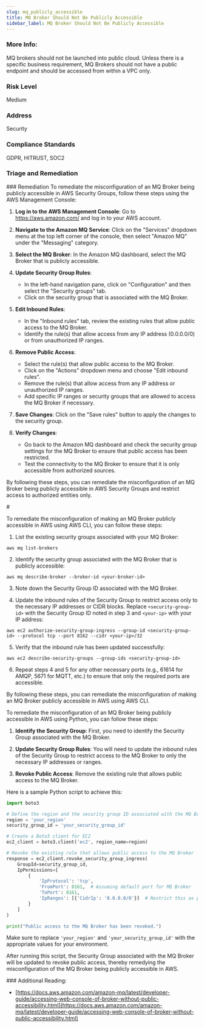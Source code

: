 ```yaml
---
slug: mq_publicly_accessible
title: MQ Broker Should Not Be Publicly Accessible
sidebar_label: MQ Broker Should Not Be Publicly Accessible
---
```


### More Info:

MQ brokers should not be launched into public cloud. Unless there is a specific business requirement, MQ Brokers should not have a public endpoint and should be accessed from within a VPC only.

### Risk Level

Medium

### Address

Security

### Compliance Standards

GDPR, HITRUST, SOC2


### Triage and Remediation
<Tabs>
<Tab title='Remediation'>
### Remediation

<AccordionGroup>
<Accordion title='Using Console' defaultOpen='true'>
To remediate the misconfiguration of an MQ Broker being publicly accessible in AWS Security Groups, follow these steps using the AWS Management Console:

1. **Log in to the AWS Management Console**: Go to https://aws.amazon.com/ and log in to your AWS account.

2. **Navigate to the Amazon MQ Service**: Click on the "Services" dropdown menu at the top left corner of the console, then select "Amazon MQ" under the "Messaging" category.

3. **Select the MQ Broker**: In the Amazon MQ dashboard, select the MQ Broker that is publicly accessible.

4. **Update Security Group Rules**:
   - In the left-hand navigation pane, click on "Configuration" and then select the "Security groups" tab.
   - Click on the security group that is associated with the MQ Broker.

5. **Edit Inbound Rules**:
   - In the "Inbound rules" tab, review the existing rules that allow public access to the MQ Broker.
   - Identify the rule(s) that allow access from any IP address (0.0.0.0/0) or from unauthorized IP ranges.

6. **Remove Public Access**:
   - Select the rule(s) that allow public access to the MQ Broker.
   - Click on the "Actions" dropdown menu and choose "Edit inbound rules".
   - Remove the rule(s) that allow access from any IP address or unauthorized IP ranges.
   - Add specific IP ranges or security groups that are allowed to access the MQ Broker if necessary.

7. **Save Changes**: Click on the "Save rules" button to apply the changes to the security group.

8. **Verify Changes**:
   - Go back to the Amazon MQ dashboard and check the security group settings for the MQ Broker to ensure that public access has been restricted.
   - Test the connectivity to the MQ Broker to ensure that it is only accessible from authorized sources.

By following these steps, you can remediate the misconfiguration of an MQ Broker being publicly accessible in AWS Security Groups and restrict access to authorized entities only.
</Accordion>

<Accordion title='Using CLI'>
#

To remediate the misconfiguration of making an MQ Broker publicly accessible in AWS using AWS CLI, you can follow these steps:

1. List the existing security groups associated with your MQ Broker:
```
aws mq list-brokers
```

2. Identify the security group associated with the MQ Broker that is publicly accessible:
```
aws mq describe-broker --broker-id <your-broker-id>
```

3. Note down the Security Group ID associated with the MQ Broker.

4. Update the inbound rules of the Security Group to restrict access only to the necessary IP addresses or CIDR blocks. Replace `<security-group-id>` with the Security Group ID noted in step 3 and `<your-ip>` with your IP address:
```
aws ec2 authorize-security-group-ingress --group-id <security-group-id> --protocol tcp --port 8162 --cidr <your-ip>/32
```

5. Verify that the inbound rule has been updated successfully:
```
aws ec2 describe-security-groups --group-ids <security-group-id>
```

6. Repeat steps 4 and 5 for any other necessary ports (e.g., 61614 for AMQP, 5671 for MQTT, etc.) to ensure that only the required ports are accessible.

By following these steps, you can remediate the misconfiguration of making an MQ Broker publicly accessible in AWS using AWS CLI.
</Accordion>

<Accordion title='Using Python'>
To remediate the misconfiguration of an MQ Broker being publicly accessible in AWS using Python, you can follow these steps:

1. **Identify the Security Group**: First, you need to identify the Security Group associated with the MQ Broker.

2. **Update Security Group Rules**: You will need to update the inbound rules of the Security Group to restrict access to the MQ Broker to only the necessary IP addresses or ranges.

3. **Revoke Public Access**: Remove the existing rule that allows public access to the MQ Broker.

Here is a sample Python script to achieve this:

```python
import boto3

# Define the region and the security group ID associated with the MQ Broker
region = 'your_region'
security_group_id = 'your_security_group_id'

# Create a Boto3 client for EC2
ec2_client = boto3.client('ec2', region_name=region)

# Revoke the existing rule that allows public access to the MQ Broker
response = ec2_client.revoke_security_group_ingress(
    GroupId=security_group_id,
    IpPermissions=[
        {
            'IpProtocol': 'tcp',
            'FromPort': 8161,  # Assuming default port for MQ Broker
            'ToPort': 8161,
            'IpRanges': [{'CidrIp': '0.0.0.0/0'}]  # Restrict this as per your requirement
        }
    ]
)

print("Public access to the MQ Broker has been revoked.")
```

Make sure to replace `'your_region'` and `'your_security_group_id'` with the appropriate values for your environment.

After running this script, the Security Group associated with the MQ Broker will be updated to revoke public access, thereby remedying the misconfiguration of the MQ Broker being publicly accessible in AWS.
</Accordion>

</AccordionGroup>
</Tab>
</Tabs>
### Additional Reading:

- [https://docs.aws.amazon.com/amazon-mq/latest/developer-guide/accessing-web-console-of-broker-without-public-accessibility.html](https://docs.aws.amazon.com/amazon-mq/latest/developer-guide/accessing-web-console-of-broker-without-public-accessibility.html) 

